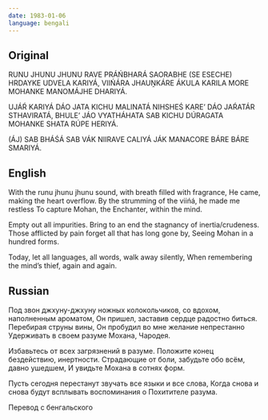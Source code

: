 ```yaml
---
date: 1983-01-06
language: bengali
---
```


## Original

RUNU JHUNU JHUNU RAVE PRÁŃBHARÁ SAORABHE
(SE ESECHE) HRDAYKE UDVELA KARIYÁ,
VIIŃÁRA JHAUṊKÁRE ÁKULA KARILA MORE
MOHANKE MANOMÁJHE DHARIYÁ.

UJÁŔ KARIYÁ DÁO JATA KICHU MALINATÁ
NIHSHEŚ KARE’ DÁO JAŔATÁR STHAVIRATÁ,
BHULE’ JÁO VYATHÁHATA SAB KICHU DÚRAGATA
MOHANKE SHATA RÚPE HERIYÁ.

(ÁJ) SAB BHÁŚÁ SAB VÁK NIIRAVE CALIYÁ JÁK
MANACORE BÁRE BÁRE SMARIYÁ.

## English

With the runu jhunu jhunu sound,
with breath filled with fragrance,
He came, making the heart overflow.
By the strumming of the viińá, he made me restless
To capture Mohan, the Enchanter, within the mind.

Empty out all impurities.
Bring to an end the stagnancy of inertia/crudeness.
Those afflicted by pain forget all that has long gone by,
Seeing Mohan in a hundred forms.

Today, let all languages, all words, walk away silently,
When remembering the mind’s thief, again and again.

## Russian

Под звон джхуну-джхуну ножных колокольчиков,
со вдохом, наполненным ароматом,
Он пришел, заставив сердце радостно биться.
Перебирая струны вины,
Он пробудил во мне желание непрестанно
Удерживать в своем разуме Мохана, Чародея.

Избавьтесь от всех загрязнений в разуме.
Положите конец бездействию, инертности.
Страдающие от боли, забудьте обо всём, давно ушедшем,
И увидьте Мохана в сотнях форм.

Пусть сегодня перестанут звучать все языки и все слова,
Когда снова и снова будут всплывать воспоминания
о Похитителе разума.

Перевод с бенгальского
